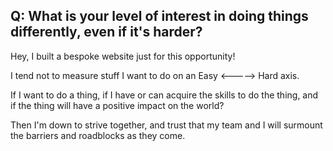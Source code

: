 ## Q: What is your level of interest in doing things differently, even if it's harder?

Hey, I built a bespoke website just for this opportunity!

I tend not to measure stuff I want to do on an Easy <-----> Hard axis.

If I want to do a thing, if I have or can acquire the skills to do the thing, and if the thing will have a positive impact on the world?

Then I'm down to strive together, and trust that my team and I will surmount the barriers and roadblocks as they come.
